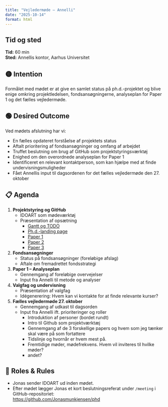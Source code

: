 ```yaml
---
title: "Vejledermøde – Annelli"
date: "2025-10-14"
format: html
---
```


## Tid og sted
**Tid:** 60 min  
**Sted:** Annellis kontor, Aarhus Universitet  

## 🟡 Intention
Formålet med mødet er at give en samlet status på ph.d.-projektet og blive enige omkring projektledelsen, fondsansøgningerne, analyseplan for Paper 1 og det fælles vejledermøde. 

## 🟢 Desired Outcome
Ved mødets afslutning har vi:

- En fælles opdateret forståelse af projektets status
- Aftalt prioritering af fondsansøgninger og omfang af arbejdet  
- Truffet beslutning om brug af GitHub som projektstyringsværktøj  
- Enighed om den overordnede analyseplan for Paper 1  
- Identificeret en relevant kontaktperson, som kan hjælpe med at finde undervisningsmuligheder 
- Fået Annellis input til dagsordenen for det fælles vejledermøde den 27. oktober

## 📋 Agenda

1. **Projektstyring og GitHub**
   - IDOART som mødeværktøj
   - Præsentation af opsætning
     - [Gantt og TODO](https://github.com/users/Jonasmunkjensen/projects/2) 
     - [Ph.d.-landing page](https://github.com/Jonasmunkjensen/phd)  
     - [Paper 1](https://github.com/Jonasmunkjensen/paper1)  
     - [Paper 2](https://github.com/Jonasmunkjensen/paper2)  
     - [Paper 3](https://github.com/Jonasmunkjensen/paper3)

2. **Fondsansøgninger** 
   - Status på fondsansøgninger (foreløbige afslag)  
   - Aftale om fremadrettet fondsstrategi

4. **Paper 1 – Analyseplan**
   - Gennemgang af foreløbige overvejelser  
   - Input fra Annelli til metode og analyser

5. **Valgfag og undervisning**  
   - Præsentation af valgfag 
   - Idégenerering: Hvem kan vi kontakte for at finde relevante kurser?

6. **Fælles vejledermøde 27. oktober** 
   - Gennemgang af udkast til dagsorden  
   - Input fra Annelli ift. prioriteringer og roller
        - Introduktion af personer (bordet rundt)
        - Intro til Github som projektværktæj
        - Gennemgang af de 3 forskellige papers og hvem som jeg tænker skal være på som fortattere
        - Tidslinje og hvornår er hvem mest på. 
        - Fremtidige møder, mødefrekvens. Hvem vil inviteres til hvilke møder? 
        - andet?

## 👤 Roles & Rules
- Jonas sender IDOART ud inden mødet.  
- Efter mødet lægger Jonas et kort beslutningsreferat under `/meeting` i GitHub-repositoriet:  
  [https://github.com/Jonasmunkjensen/phd](https://github.com/Jonasmunkjensen/phd)

